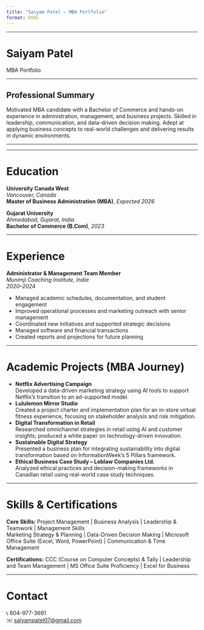 ```yaml
---
title: "Saiyam Patel – MBA Portfolio"
format: html
---
```



---



# Saiyam Patel
MBA Portfolio

---

## Professional Summary

Motivated MBA candidate with a Bachelor of Commerce and hands-on experience in administration, management, and business projects. Skilled in leadership, communication, and data-driven decision making. Adept at applying business concepts to real-world challenges and delivering results in dynamic environments.

---

---


# Education

**University Canada West**  
_Vancouver, Canada_  
**Master of Business Administration (MBA)**, _Expected 2026_

**Gujarat University**  
_Ahmedabad, Gujarat, India_  
**Bachelor of Commerce (B.Com)**, _2023_

---


# Experience

**Administrator & Management Team Member**  
_Munimji Coaching Institute, India_  
_2020–2024_

- Managed academic schedules, documentation, and student engagement
- Improved operational processes and marketing outreach with senior management
- Coordinated new initiatives and supported strategic decisions
- Managed software and financial transactions
- Created reports and projections for future planning

---


# Academic Projects (MBA Journey)

- **Netflix Advertising Campaign**  
  Developed a data-driven marketing strategy using AI tools to support Netflix’s transition to an ad-supported model.
- **Lululemon Mirror Studio**  
  Created a project charter and implementation plan for an in-store virtual fitness experience, focusing on stakeholder analysis and risk mitigation.
- **Digital Transformation in Retail**  
  Researched omnichannel strategies in retail using AI and customer insights; produced a white paper on technology-driven innovation.
- **Sustainable Digital Strategy**  
  Presented a business plan for integrating sustainability into digital transformation based on InformationWeek’s 5 Pillars framework.
- **Ethical Business Case Study – Loblaw Companies Ltd.**  
  Analyzed ethical practices and decision-making frameworks in Canadian retail using real-world case study techniques.

---


# Skills & Certifications

**Core Skills:**
Project Management | Business Analysis | Leadership & Teamwork | Management Skills  
Marketing Strategy & Planning | Data-Driven Decision Making | Microsoft Office Suite (Excel, Word, PowerPoint) | Communication & Time Management

**Certifications:**
CCC (Course on Computer Concepts) & Tally | Leadership and Team Management | MS Office Suite Proficiency | Excel for Business

---


# Contact

📞 604-977-3691  
✉️ [saiyampatel07@gmail.com](mailto:saiyampatel07@gmail.com)

